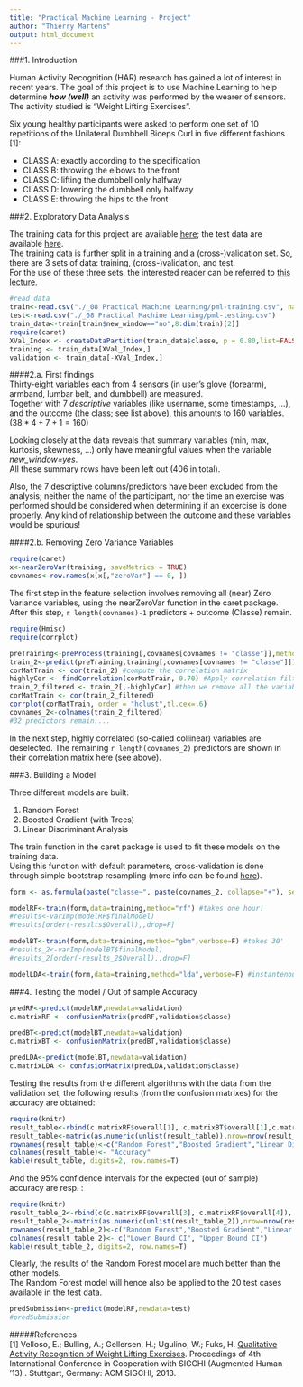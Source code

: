 ```yaml
---
title: "Practical Machine Learning - Project"
author: "Thierry Martens"
output: html_document
---
```


###1. Introduction  
  
Human Activity Recognition (HAR) research has gained a lot of interest in recent years. 
The goal of this project is to use Machine Learning to help determine __*how (well)*__ an activity was performed by the wearer of sensors. The activity studied is "Weight Lifting Exercises".
  
Six young healthy participants were asked to perform one set of 10 repetitions of the Unilateral Dumbbell Biceps Curl in five different fashions [1]: 
  
  - CLASS A: exactly according to the specification
  - CLASS B: throwing the elbows to the front
  - CLASS C: lifting the dumbbell only halfway
  - CLASS D: lowering the dumbbell only halfway
  - CLASS E: throwing the hips to the front
  
  
###2. Exploratory Data Analysis  
  
The training data for this project are available [here](https://d396qusza40orc.cloudfront.net/predmachlearn/pml-training.csv); the test data are available [here](https://d396qusza40orc.cloudfront.net/predmachlearn/pml-testing.csv).  
The training data is further split in a training and a (cross-)validation set. So, there are 3 sets of data: training, (cross-)validation, and test.  
For the use of these three sets, the interested reader can be referred to [this lecture](https://class.coursera.org/ml-005/lecture/61).   
  
```r
#read data
train<-read.csv("./_08 Practical Machine Learning/pml-training.csv", na.strings = c("NA",""," "))
test<-read.csv("./_08 Practical Machine Learning/pml-testing.csv")
train_data<-train[train$new_window=="no",8:dim(train)[2]]
require(caret)
XVal_Index <- createDataPartition(train_data$classe, p = 0.80,list=FALSE)
training <- train_data[XVal_Index,]
validation <- train_data[-XVal_Index,]
```
  
  
####2.a. First findings  
Thirty-eight variables each from 4 sensors (in user's glove (forearm), armband, lumbar belt, and dumbbell) are measured.  
Together with 7 *descriptive* variables (like username, some timestamps, ...), and the outcome (the class; see list above), this amounts to 160 variables.  
($38*4 + 7 + 1 = 160$)  

Looking closely at the data reveals that summary variables (min, max, kurtosis, skewness, ...) only have meaningful values when the variable *new_window=yes*.  
All these summary rows have been left out (406 in total).

Also, the 7 descriptive columns/predictors have been excluded from the analysis; neither the name of the participant, nor the time an exercise was performed should be considered when determining if an excercise is done properly. Any kind of relationship between the outcome and these variables would be spurious! 
  
  
####2.b. Removing Zero Variance Variables  
  
```r
require(caret)
x<-nearZeroVar(training, saveMetrics = TRUE)
covnames<-row.names(x[x[,"zeroVar"] == 0, ])
```
The first step in the feature selection involves removing all (near) Zero Variance variables, using the nearZeroVar function in the caret package.  
After this step, `r length(covnames)-1` predictors + outcome (Classe) remain.
  
```r
require(Hmisc)
require(corrplot) 

preTraining<-preProcess(training[,covnames[covnames != "classe"]],method=c("center","scale"))
train_2<-predict(preTraining,training[,covnames[covnames != "classe"]])
corMatTrain <- cor(train_2) #compute the correlation matrix
highlyCor <- findCorrelation(corMatTrain, 0.70) #Apply correlation filter at 0.70,
train_2_filtered <- train_2[,-highlyCor] #then we remove all the variable correlated with more 0.7.
corMatTrain <- cor(train_2_filtered)
corrplot(corMatTrain, order = "hclust",tl.cex=.6)
covnames_2<-colnames(train_2_filtered)
#32 predictors remain....
```
  
In the next step, highly correlated (so-called collinear) variables are deselected. 
The remaining `r length(covnames_2)` predictors are shown in their correlation matrix here (see above).
  
  
###3. Building a Model  
  
Three different models are built:
  
1. Random Forest
2. Boosted Gradient (with Trees)
3. Linear Discriminant Analysis
  
The train function in the caret package is used to fit these models on the training data.  
Using this function with default parameters, cross-validation is done through simple bootstrap resampling (more info can be found [here](http://topepo.github.io/caret/training.html)).  

```r
form <- as.formula(paste("classe~", paste(covnames_2, collapse="+"), sep=""))

modelRF<-train(form,data=training,method="rf") #takes one hour!
#results<-varImp(modelRF$finalModel)
#results[order(-results$Overall),,drop=F]
```

```r
modelBT<-train(form,data=training,method="gbm",verbose=F) #takes 30'
#results_2<-varImp(modelBT$finalModel)
#results_2[order(-results_2$Overall),,drop=F]
```

```r
modelLDA<-train(form,data=training,method="lda",verbose=F) #instantenous
```

  
###4. Testing the model / Out of sample Accuracy

```r
predRF<-predict(modelRF,newdata=validation)
c.matrixRF <- confusionMatrix(predRF,validation$classe)

predBT<-predict(modelBT,newdata=validation)
c.matrixBT <- confusionMatrix(predBT,validation$classe)

predLDA<-predict(modelBT,newdata=validation)
c.matrixLDA <- confusionMatrix(predLDA,validation$classe)
```

Testing the results from the different algorithms with the data from the validation set, the following results (from the confusion matrixes) for the accuracy are obtained:  

```r
require(knitr)
result_table<-rbind(c.matrixRF$overall[1], c.matrixBT$overall[1],c.matrixLDA$overall[1])
result_table<-matrix(as.numeric(unlist(result_table)),nrow=nrow(result_table))
rownames(result_table)<-c("Random Forest","Boosted Gradient","Linear Discriminant")
colnames(result_table)<- "Accuracy"
kable(result_table, digits=2, row.names=T) 
```

  
    
And the 95% confidence intervals for the expected (out of sample) accuracy are resp. :  

```r
require(knitr)
result_table_2<-rbind(c(c.matrixRF$overall[3], c.matrixRF$overall[4]), c(c.matrixBT$overall[3],c.matrixBT$overall[4]),c(c.matrixLDA$overall[3],c.matrixLDA$overall[4]))
result_table_2<-matrix(as.numeric(unlist(result_table_2)),nrow=nrow(result_table_2))
rownames(result_table_2)<-c("Random Forest","Boosted Gradient","Linear Discriminant")
colnames(result_table_2)<- c("Lower Bound CI", "Upper Bound CI")
kable(result_table_2, digits=2, row.names=T) 
```

  
Clearly, the results of the Random Forest model are much better than the other models.  
The Random Forest model will hence also be applied to the 20 test cases available in the test data.
  

```r
predSubmission<-predict(modelRF,newdata=test) 
#predSubmission
```  
  
  
  
#####References  
[1] Velloso, E.; Bulling, A.; Gellersen, H.; Ugulino, W.; Fuks, H. [Qualitative Activity Recognition of Weight Lifting Exercises](http://groupware.les.inf.puc-rio.br/public/papers/2013.Velloso.QAR-WLE.pdf). Proceedings of 4th International Conference in Cooperation with SIGCHI (Augmented Human '13) . Stuttgart, Germany: ACM SIGCHI, 2013.

